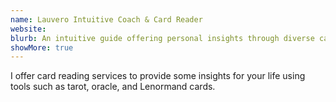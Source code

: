 ```yaml
---
name: Lauvero Intuitive Coach & Card Reader
website: 
blurb: An intuitive guide offering personal insights through diverse card reading services, including tarot, oracle, and Lenormand cards to help illuminate life's path.
showMore: true
---
```


I offer card reading services to provide some insights for your life using tools such as tarot, oracle, and Lenormand cards.
